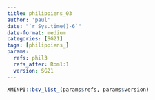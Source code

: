 ```yaml
---
title: philippiens_03
author: 'paul'
date: "`r Sys.time()-6`"
date-format: medium
categories: [SG21]
tags: [philippiens_]
params:
  refs: phil3
  refs_after: Rom1:1
  version: SG21
---
```


```r
XMINPI::bcv_list_(params$refs, params$version)
```

